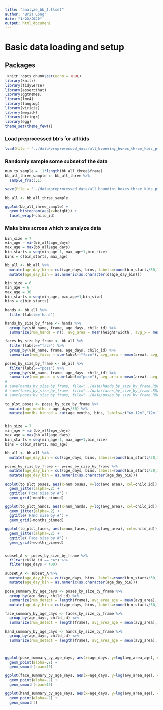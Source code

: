 ```yaml
---
title: "analyze_bb_fullset"
author: "Bria Long"
date: "1/23/2020"
output: html_document
---
```


# Basic data loading and setup
## Packages
```r
 knitr::opts_chunk$set(echo = TRUE)
library(knitr)
library(tidyverse)
library(assertthat)
library(ggthemes)
library(lme4)
library(langcog)
library(viridis)
library(magick)
library(stringr)
library(egg)
theme_set(theme_few())
```

### Load preprocessed bb's for all kids
```r
load(file = '../data/preprocessed_data/all_bounding_boxes_three_kids_preprocessed.RData')
```


### Randomly sample some subset of the data
```r
num_to_sample = .1*length(bb_all_three$frame)
bb_all_three_sample <- bb_all_three %>%
  sample_frac(.1)
```

```r
save(file = '../data/preprocessed_data/all_bounding_boxes_three_kids_preprocessed_small_sample.RData', bb_all_three_sample)
```

```r

bb_all <- bb_all_three_sample
```

```R
ggplot(bb_all_three_sample) +
  geom_histogram(aes(x=height)) +
  facet_wrap(~child_id)

```

### Make bins across which to analyze data
```r
bin_size = 7
min_age = min(bb_all$age_days)
max_age = max(bb_all$age_days)
bin_starts = seq(min_age-1, max_age+1,bin_size)
bins = c(bin_starts, max_age)

bb_all <- bb_all %>%
  mutate(age_day_bin = cut(age_days, bins, labels=round(bin_starts/30,1))) %>%
  mutate(age_day_bin = as.numeric(as.character(d$age_day_bin)))
```

```r

bin_size = 6
min_age = 6
max_age = 30
bin_starts = seq(min_age, max_age+1,bin_size)
bins = c(bin_starts)

```

```r
hands <- bb_all %>%
  filter(label=='hand')

```

```r
hands_by_size_by_frame <- hands %>%
  group_by(vid_name, frame, age_days, child_id) %>%
  summarize(num_hands = n(), avg_area = mean(height*width), avg_x = mean(center_x), avg_y = mean(center_y))

faces_by_size_by_frame <- bb_all %>%
  filter(label=="face") %>%
  group_by(vid_name, frame, age_days, child_id) %>%
  summarize(num_faces = sum(label=="face"), avg_area = mean(area), avg_x = mean(center_x), avg_y = mean(center_y))

poses_by_size_by_frame <- bb_all %>%
  filter(label=="pose") %>%
  group_by(vid_name, frame, age_days, child_id) %>%
  summarize(num_poses = sum(label=="pose"), avg_area = mean(area), avg_x = mean(center_x), avg_y = mean(center_y))
# 
# save(hands_by_size_by_frame, file="../data/hands_by_size_by_frame.RData")
# save(faces_by_size_by_frame, file="../data/faces_by_size_by_frame.RData")
# save(poses_by_size_by_frame, file="../data/poses_by_size_by_frame.RData")
```


```r

to_plot_poses <- poses_by_size_by_frame %>%
  mutate(age_months = age_days/30) %>%
  mutate(months_binned = cut(age_months, bins, labels=c("6m-12m","12m-18m","18m-24m","24m-32m")))



```


```r
bin_size = 7
min_age = min(bb_all$age_days)
max_age = max(bb_all$age_days)
bin_starts = seq(min_age-1, max_age+1,bin_size)
bins = c(bin_starts, max_age)

bb_all <- bb_all %>%
  mutate(age_day_bin = cut(age_days, bins, labels=round(bin_starts/30,1)))

poses_by_size_by_frame <- poses_by_size_by_frame %>%
  mutate(age_day_bin = cut(age_days, bins, labels=round(bin_starts/30,1))) %>%
  mutate(age_day_bin = as.numeric(as.character(age_day_bin)))

```

```r
ggplot(to_plot_poses, aes(x=num_poses, y=log(avg_area), col=child_id)) +
  geom_jitter(alpha=.2) +
  ggtitle('Pose size by #') +
  geom_grid(~months_binned)

ggplot(to_plot_hands, aes(x=num_hands, y=log(avg_area), col=child_id)) +
  geom_jitter(alpha=.2) +
  ggtitle('Hand size by #') +
  geom_grid(~months_binned)

ggplot(to_plot_faces, aes(x=num_faces, y=log(avg_area), col=child_id)) +
  geom_jitter(alpha=.2) +
  ggtitle('Face size by #') +
  geom_grid(~months_binned)



```

```r
subset_A <- poses_by_size_by_frame %>%
  filter(child_id == "A") %>%
  filter(age_days < 400)

subset_A <- subset_A %>%
  mutate(age_day_bin = cut(age_days, bins, labels=round(bin_starts/30,1))) %>%
  mutate(age_day_bin = as.numeric(as.character(age_day_bin)))
```

```r
pose_summary_by_age_days <- poses_by_size_by_frame %>%
  group_by(age_days, child_id) %>%
  summarize(num_detect = length(frame), avg_area_age = mean(avg_area), avg_people = mean(num_poses)) %>%
  mutate(age_day_bin = cut(age_days, bins, labels=round(bin_starts/30,1))) 

face_summary_by_age_days <- faces_by_size_by_frame %>%
  group_by(age_days, child_id) %>%
  summarize(num_detect = length(frame), avg_area_age = mean(avg_area), avg_faces = mean(num_faces)) 

hand_summary_by_age_days <- hands_by_size_by_frame %>%
  group_by(age_days, child_id) %>%
  summarize(num_detect = length(frame), avg_area_age = mean(avg_area), avg_faces = mean(num_hands)) 



ggplot(pose_summary_by_age_days, aes(x=age_days, y=log(avg_area_age), col=child_id, size=num_detect)) +
  geom_point(alpha=.2) +
  geom_smooth(span=10) 

ggplot(face_summary_by_age_days, aes(x=age_days, y=log(avg_area_age), col=child_id, size=num_detect)) +
  geom_point(alpha=.2) +
  geom_smooth(span=10) 

ggplot(hand_summary_by_age_days, aes(x=age_days, y=log(avg_area_age), col=child_id, size=num_detect)) +
  geom_point(alpha=.2) +
  geom_smooth() 
```